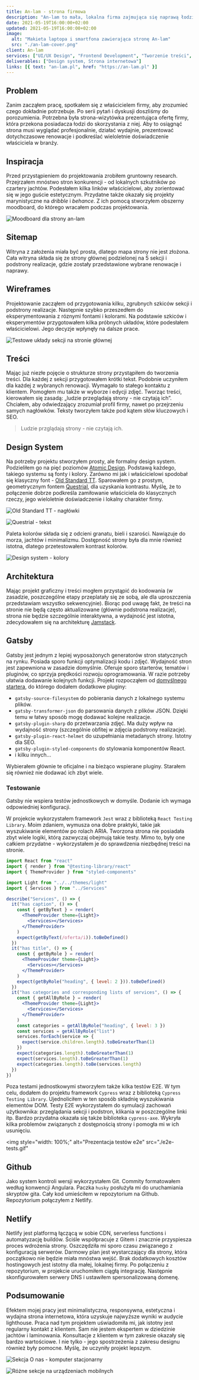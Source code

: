 ```yaml
---
title: An-lam - strona firmowa
description: "An-lam to mała, lokalna firma zajmująca się naprawą łodzi i jachtów. Jej niszowy charakter sprawia, że obsługuje także odległych klientów."
date: 2021-05-19T16:00:00+02:00
updated: 2021-05-19T16:00:00+02:00
image:
  alt: "Makieta laptopa i smartfona zawierająca stronę An-lam"
  src: "./an-lam-cover.png"
client: An-lam
services: ["UI/UX Design", "Frontend Development", "Tworzenie treści", "DevOps"]
deliverables: ["Design system, Strona internetowa"]
links: [{ text: "an-lam.pl", href: "https://an-lam.pl" }]
---
```


## Problem

Zanim zacząłem pracę, spotkałem się z właścicielem firmy, aby zrozumieć czego dokładnie potrzebuje. Po serii pytań i dyskusji doszliśmy do porozumienia. Potrzebna była strona-wizytówka prezentująca ofertę firmy, która przekona posiadacza łodzi do skorzystania z niej. Aby to osiągnąć strona musi wyglądać profesjonalnie, działać wydajnie, prezentować dotychczasowe renowacje i podkreślać wieloletnie doświadczenie właściciela w branży.

## Inspiracja

Przed przystąpieniem do projektowania zrobiłem gruntowny research. Przejrzałem mnóstwo stron konkurencji - od lokalnych szkutników po czartery jachtów. Podesłałem kilka linków właścicielowi, aby zorientować się w jego guście estetycznym.
Przydatne także okazały się projekty marynistyczne na _dribble_ i _behance_. Z ich pomocą stworzyłem obszerny moodboard, do którego wracałem podczas projektowania.

![Moodboard dla strony an-lam](./moodboard.png)

## Sitemap

Witryna z założenia miała być prosta, dlatego mapa strony nie jest złożona. Cała witryna składa się ze strony głównej podzielonej na 5 sekcji i podstrony realizacje, gdzie zostały przedstawione wybrane renowacje i naprawy.

## Wireframes

Projektowanie zacząłem od przygotowania kilku, zgrubnych szkiców sekcji i podstrony realizacje. Następnie szybko przeszedłem do eksperymentowania z róznymi fontami i kolorami. Na podstawie szkiców i eksperymentów przygotowałem kilka próbnych układów, które podesłałem właścicielowi. Jego decyzje wpłynęły na dalsze prace.

![Testowe układy sekcji na stronie głównej](./wireframes.png)

## Treści

Mając już niezłe pojęcie o strukturze strony przystąpiłem do tworzenia treści. Dla każdej z sekcji przygotowałem krótki tekst. Podobnie uczyniłem dla każdej z wybranych renowacji. Wymagało to stałego kontaktu z klientem. Pomogłem mu także w wyborze i edycji zdjęć. Tworząc treści, kierowałem się zasadą: „ludzie przeglądają strony - nie czytają ich”. Chciałem, aby odwiedzający zrozumiał profil firmy, nawet po przejrzeniu samych nagłówków. Teksty tworzyłem także pod kątem słów kluczowych i SEO.

> Ludzie przglądają strony - nie czytają ich.

## Design System

Na potrzeby projektu stworzyłem prosty, ale formalny design system. Podzieliłem go na pięć poziomów [Atomic Design](https://bradfrost.com/blog/post/atomic-web-design/).
Podstawą każdego, takiego systemu są fonty i kolory.
Zarówno mi jak i właścicielowi spodobał się klasyczny font - [Old Standard TT](https://fonts.google.com/specimen/Old+Standard+TT). Sparowałem go z prostym, geometrycznym fontem [Questrial](https://fonts.google.com/specimen/Questrial), dla uzyskania kontrastu. Myślę, że to połączenie dobrze podkreśla zamiłowanie właściciela do klasycznych rzeczy, jego wieloletnie doświadczenie i lokalny charakter firmy.

![Old Standard TT - nagłówki](./old-standard-tt.png)

![Questrial - tekst](./questrial.png)

Paleta kolorów składa się z odcieni granatu, bieli i szarości. Nawiązuje do morza, jachtów i minimalizmu. Dostępność strony była dla mnie również istotna, dlatego przetestowałem kontrast kolorów.

![Design system - kolory](./design-system-colors.png)

## Architektura

Mając projekt graficzny i treści mogłem przystąpić do kodowania (w zasadzie, poszczególne etapy przeplatały się ze sobą, ale dla uproszczenia przedstawiam wszystko sekwencyjnie). Biorąc pod uwagę fakt, że treści na stronie nie będą często aktualizowane (głównie podstrona realizacje), strona nie będzie szczególnie interaktywna, a wydajność jest istotna, zdecydowałem się na architekturę [Jamstack](/blog/jamstack-what-why-how/).

## Gatsby

Gatsby jest jednym z lepiej wyposażonych generatorów stron statycznych na rynku. Posiada sporo funkcji optymalizacji kodu i zdjęć. Wydajność stron jest zapewniona w zasadzie domyślnie. Oferuje sporo starterów, tematów i pluginów, co sprzyja prędkości rozwoju oprogramowania. W razie potrzeby ułatwia dodawanie kolejnych funkcji. Projekt rozpocząłem od [domyślnego startera](https://www.gatsbyjs.com/starters/gatsbyjs/gatsby-starter-default/), do którego dodałem dodatkowe pluginy:

- `gatsby-source-filesystem` do pobierania danych z lokalnego systemu plików.
- `gatsby-transformer-json` do parsowania danych z plików JSON. Dzięki temu w łatwy sposób mogę dodawać kolejne realizacje.
- `gatsby-plugin-sharp` do przetwarzania zdjęć. Ma duży wpływ na wydajność strony (szczególnie obfitej w zdjęcia podstrony realizacje).
- `gatsby-plugin-react-helmet` do uzupełniania metadanych strony. Istotny dla SEO.
- `gatsby-plugin-styled-components` do stylowania komponentów React.
- i kilku innych...

Wybierałem głównie te oficjalne i na bieżąco wspierane pluginy. Starałem się również nie dodawać ich zbyt wiele.

### Testowanie

Gatsby nie wspiera testów jednostkowych w domyśle. Dodanie ich wymaga odpowiedniej konfiguracji.

W projekcie wykorzystałem framework `Jest` wraz z biblioteką `React Testing Library`. Moim zdaniem, wymusza ona dobre praktyki, takie jak wyszukiwanie elementów po rolach ARIA.
Tworzona strona nie posiadała zbyt wiele logiki, którą zazwyczaj obejmują takie testy. Mimo to, były one całkiem przydatne - wykorzystałem je do sprawdzenia niezbędnej treści na stronie.

```jsx
import React from "react"
import { render } from "@testing-library/react"
import { ThemeProvider } from "styled-components"

import Light from "../../themes/light"
import { Services } from "../Services"

describe("Services", () => {
  it("has caption", () => {
    const { getByText } = render(
      <ThemeProvider theme={Light}>
        <Services></Services>
      </ThemeProvider>
    )
    expect(getByText(/oferta/i)).toBeDefined()
  })
  it("has title", () => {
    const { getByRole } = render(
      <ThemeProvider theme={Light}>
        <Services></Services>
      </ThemeProvider>
    )
    expect(getByRole("heading", { level: 2 })).toBeDefined()
  })
  it("has categories and corresponding lists of services", () => {
    const { getAllByRole } = render(
      <ThemeProvider theme={Light}>
        <Services></Services>
      </ThemeProvider>
    )
    const categories = getAllByRole("heading", { level: 3 })
    const services = getAllByRole("list")
    services.forEach(service => {
      expect(service.children.length).toBeGreaterThan(1)
    })
    expect(categories.length).toBeGreaterThan(1)
    expect(services.length).toBeGreaterThan(1)
    expect(categories.length).toBe(services.length)
  })
})
```

Poza testami jednostkowymi stworzyłem także kilka testów E2E. W tym celu, dodałem do projektu framework `Cypress` wraz z biblioteką `Cypress Testing Library`. Ujednoliciłem w ten sposób składnię wyszukiwania elementów DOM. Testy E2E wykorzystałem do symulacji zachowań użytkownika: przeglądania sekcji i podstron, klikania w poszczególne linki itp.
Bardzo przydatna okazała się także biblioteka `cypress-axe`. Wykryła kilka problemów związanych z dostępnością strony i pomogła mi w ich usunięciu.

<img
  style="width: 100%;"
  alt="Prezentacja testów e2e"
  src="./e2e-tests.gif"
></img>

## Github

Jako system kontroli wersji wykorzystałem Git. Commity formatowałem według konwencji Angulara. Paczka `husky` posłużyła mi do uruchamiania skryptów gita. Cały kod umieściłem w repozytorium na Github. Repozytorium połączyłem z Netlify.

## Netlify

Netlify jest platformą łączącą w sobie CDN, serverless functions i automatyzację buildów. Ściśle współpracuje z Gitem i znacznie przyspiesza proces wdrożenia strony. Oszczędziła mi sporo czasu związanego z konfiguracją serwerów. Darmowy plan jest wystarczający dla strony, która początkowo nie będzie miała mnóstwa wejść. Brak dodatkowych kosztów hostingowych jest istotny dla małej, lokalnej firmy.
Po połączeniu z repozytorium, w projekcie uruchomiłem ciągłą integrację. Następnie skonfigurowałem serwery DNS i ustawiłem spersonalizowaną domenę.

## Podsumowanie

Efektem mojej pracy jest minimalistyczna, responsywna, estetyczna i wydajna strona internetowa, która uzyskuje najwyższe wyniki w audycie lighthouse. Praca nad tym projektem uświadomiła mi, jak istotny jest regularny kontakt z klientem. Sam nie jestem ekspertem w dziedzinie jachtów i laminowania. Konsultacje z klientem w tym zakresie okazały się bardzo wartościowe. I nie tylko - jego spostrzeżenia z zakresu designu również były pomocne. Myślę, że uczyniły projekt lepszym.

![Sekcja O nas - komputer stacjonarny](./about-us.png)

![Różne sekcje na urządzeniach mobilnych](./sections-mobile.png)
